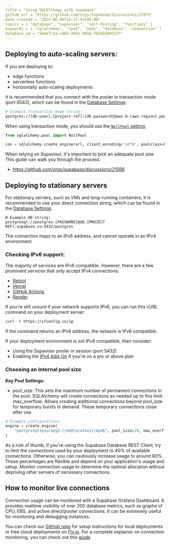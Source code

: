 ```yaml
---
title = "Using SQLAlchemy with Supabase"
github_url = "https://github.com/orgs/supabase/discussions/27071"
date_created = "2024-06-06T16:27:43+00:00"
topics = [ "database", "supavisor", "self-hosting", "functions" ]
keywords = [ "sqlalchemy", "ipv6", "pool", "database", "connection" ]
database_id = "da4efcda-cd02-4001-965b-f0294300152f"
---
```


## Deploying to auto-scaling servers:

If you are deploying to:

- edge functions
- serverless functions
- horizontally auto-scaling deployments

It is recommended that you connect with the pooler in transaction mode (port 6543), which can be found in the [Database Settings](https://supabase.com/dashboard/project/_/settings/database):

```sh
# Example transaction mode string:
postgres://[db-user].[project-ref]:[db-password]@aws-0-[aws-region].pooler.supabase.com:6543
```

When using transaction mode, you should use the[ `NullPool` setting:](https://docs.sqlalchemy.org/en/20/core/pooling.html#switching-pool-implementations)

```py
from sqlalchemy.pool import NullPool

con = sqlalchemy.create_engine(url, client_encoding='utf8', poolclass=NullPool)
```

When relying on Supavisor, it's important to pick an adequate pool size. This guide can walk you through the process:

- https://github.com/orgs/supabase/discussions/21566

## Deploying to stationary servers

For stationary servers, such as VMs and long-running containers, it is recommended to use your direct connection string, which can be found in the [Database Settings](https://supabase.com/dashboard/project/_/settings/database)

```
# Example DB string:
postgresql://postgres:[PASSWORD]@db.[PROJECT REF].supabase.co:5432/postgres
```

The connection maps to an IPv6 address, and cannot operate in an IPv4 environment.

### Checking IPv6 support:

The majority of services are IPv6 compatible. However, there are a few prominent services that only accept IPv4 connections:

- [Retool](https://retool.com/)
- [Vercel](https://vercel.com/)
- [GitHub Actions](https://docs.github.com/en/actions)
- [Render](https://render.com/)

If you're still unsure if your network supports IPv6, you can run this cURL command on your deployment server:

```sh
curl -6 https://ifconfig.co/ip
```

If the command returns an IPv6 address, the network is IPv6 compatible.

If your deployment environment is not IPv6 compatible, then consider:

- Using the Supavisor pooler in session (port 5432)
- Enabling the [IPv4 Add-On](https://supabase.com/dashboard/project/_/settings/addons) if you're on a pro or above plan

### Choosing an internal pool size

**Key Pool Settings:**

- pool_size: This sets the maximum number of permanent connections in the pool. SQLAlchemy will create connections as needed up to this limit.
  max_overflow: Allows creating additional connections beyond pool_size for temporary bursts in demand. These temporary connections close after use.

```python
# Example configurations
engine = create_engine(
    "postgresql+psycopg2://me@localhost/mydb", pool_size=20, max_overflow=15
)
```

As a rule of thumb, if you're using the Supabase Database REST Client, try to limit the connections used by your deployment to 40% of available connections. Otherwise, you can cautiously increase usage to around 80%. These percentages are flexible and depend on your application's usage and setup. Monitor connection usage to determine the optimal allocation without depriving other servers of necessary connections.

## How to monitor live connections

Connection usage can be monitored with a Supabase Grafana Dashboard. It provides realtime visibility of over 200 database metrics, such as graphs of CPU, EBS, and active direct/pooler connections. It can be extremely useful for monitoring and debugging instances.

You can check our [GitHub repo](https://github.com/supabase/supabase-grafana) for setup instructions for local deployments or free cloud deployments on [Fly.io](http://fly.io/). For a complete explainer on connection monitoring, you can check out this [guide](https://github.com/orgs/supabase/discussions/27141)
